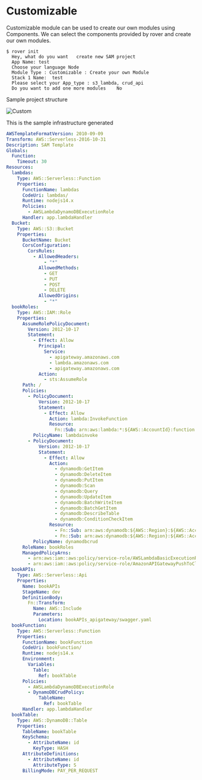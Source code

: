 # Customizable


Customizable module can be used to create our own modules using Components. We can select the components provided by rover and create our own modules.

``` shell
$ rover init                                                                                                                                                                                        
  Hey, what do you want   create new SAM project
  App Name: test
  Choose your language Node
  Module Type : Customizable : Create your own Module
  Stack 1 Name:  test
  Please select your App_type : s3_lambda, crud_api
  Do you want to add one more modules    No
```

Sample project structure


![Custom](../.././assets/custom.png)

This is the sample infrastructure generated

```yml
AWSTemplateFormatVersion: 2010-09-09
Transform: AWS::Serverless-2016-10-31
Description: SAM Template
Globals:
  Function:
    Timeout: 30
Resources:
  lambdas:
    Type: AWS::Serverless::Function
    Properties:
      FunctionName: lambdas
      CodeUri: lambdas/
      Runtime: nodejs14.x
      Policies:
        - AWSLambdaDynamoDBExecutionRole
      Handler: app.lambdaHandler
  Bucket:
    Type: AWS::S3::Bucket
    Properties:
      BucketName: Bucket
      CorsConfiguration:
        CorsRules:
          - AllowedHeaders:
              - "*"
            AllowedMethods:
              - GET
              - PUT
              - POST
              - DELETE
            AllowedOrigins:
              - "*"
  bookRoles:
    Type: AWS::IAM::Role
    Properties:
      AssumeRolePolicyDocument:
        Version: 2012-10-17
        Statement:
          - Effect: Allow
            Principal:
              Service:
                - apigateway.amazonaws.com
                - lambda.amazonaws.com
                - apigateway.amazonaws.com
            Action:
              - sts:AssumeRole
      Path: /
      Policies:
        - PolicyDocument:
            Version: 2012-10-17
            Statement:
              - Effect: Allow
                Action: lambda:InvokeFunction
                Resource:
                  Fn::Sub: arn:aws:lambda:*:${AWS::AccountId}:function:*
          PolicyName: lambdainvoke
        - PolicyDocument:
            Version: 2012-10-17
            Statement:
              - Effect: Allow
                Action:
                  - dynamodb:GetItem
                  - dynamodb:DeleteItem
                  - dynamodb:PutItem
                  - dynamodb:Scan
                  - dynamodb:Query
                  - dynamodb:UpdateItem
                  - dynamodb:BatchWriteItem
                  - dynamodb:BatchGetItem
                  - dynamodb:DescribeTable
                  - dynamodb:ConditionCheckItem
                Resource:
                  - Fn::Sub: arn:aws:dynamodb:${AWS::Region}:${AWS::AccountId}:table/bookTable
                  - Fn::Sub: arn:aws:dynamodb:${AWS::Region}:${AWS::AccountId}:table/bookTable/index/*
          PolicyName: dynamodbcrud
      RoleName: bookRoles
      ManagedPolicyArns:
        - arn:aws:iam::aws:policy/service-role/AWSLambdaBasicExecutionRole
        - arn:aws:iam::aws:policy/service-role/AmazonAPIGatewayPushToCloudWatchLogs
  bookAPIs:
    Type: AWS::Serverless::Api
    Properties:
      Name: bookAPIs
      StageName: dev
      DefinitionBody:
        Fn::Transform:
          Name: AWS::Include
          Parameters:
            Location: bookAPIs_apigateway/swagger.yaml
  bookFunction:
    Type: AWS::Serverless::Function
    Properties:
      FunctionName: bookFunction
      CodeUri: bookFunction/
      Runtime: nodejs14.x
      Environment:
        Variables:
          Table:
            Ref: bookTable
      Policies:
        - AWSLambdaDynamoDBExecutionRole
        - DynamoDBCrudPolicy:
            TableName:
              Ref: bookTable
      Handler: app.lambdaHandler
  bookTable:
    Type: AWS::DynamoDB::Table
    Properties:
      TableName: bookTable
      KeySchema:
        - AttributeName: id
          KeyType: HASH
      AttributeDefinitions:
        - AttributeName: id
          AttributeType: S
      BillingMode: PAY_PER_REQUEST

```
